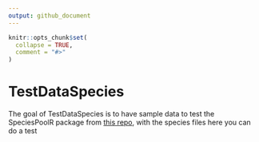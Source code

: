 ```yaml
---
output: github_document
---
```


<!-- README.md is generated from README.Rmd. Please edit that file -->

```r
knitr::opts_chunk$set(
  collapse = TRUE,
  comment = "#>"
)
```

# TestDataSpecies

<!-- badges: start -->
<!-- badges: end -->

The goal of TestDataSpecies is to have sample data to test the SpeciesPoolR package from [this repo](https://github.com/derek-corcoran-barrios/SpeciesPoolR), with the species files here you can do a test


